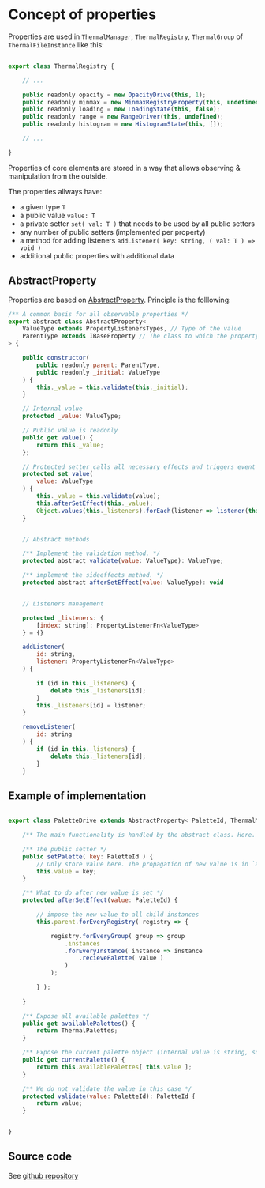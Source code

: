 # Concept of properties

Properties are used in `ThermalManager`, `ThermalRegistry`, `ThermalGroup` of `ThermalFileInstance` like this:

```javascript filename="thermalRegistry.ts"

export class ThermalRegistry {

    // ...

    public readonly opacity = new OpacityDrive(this, 1);
    public readonly minmax = new MinmaxRegistryProperty(this, undefined);
    public readonly loading = new LoadingState(this, false);
    public readonly range = new RangeDriver(this, undefined);
    public readonly histogram = new HistogramState(this, []);

    // ...

}

```

Properties of core elements are stored in a way that allows observing & manipulation from the outside.

The properties allways have:
- a given type `T`
- a public value `value: T`
- a private setter `set( val: T )` that needs to be used by all public setters
- any number of public setters (implemented per property)
- a method for adding listeners `addListener( key: string, ( val: T ) => void )`
- additional public properties with additional data

## AbstractProperty

Properties are based on [AbstractProperty](https://github.com/moichim/labir-core/blob/main/src/properties/abstractProperty.ts). Principle is the folllowing:

```javascript
/** A common basis for all observable properties */
export abstract class AbstractProperty<
    ValueType extends PropertyListenersTypes, // Type of the value
    ParentType extends IBaseProperty // The class to which the property is assigned
> {

    public constructor(
        public readonly parent: ParentType,
        public readonly _initial: ValueType
    ) {
        this._value = this.validate(this._initial);
    }

    // Internal value
    protected _value: ValueType;

    // Public value is readonly
    public get value() {
        return this._value;
    };

    // Protected setter calls all necessary effects and triggers event listeners
    protected set value(
        value: ValueType
    ) {
        this._value = this.validate(value);
        this.afterSetEffect(this._value);
        Object.values(this._listeners).forEach(listener => listener(this._value));
    }


    // Abstract methods

    /** Implement the validation method. */
    protected abstract validate(value: ValueType): ValueType;

    /** implement the sideeffects method. */
    protected abstract afterSetEffect(value: ValueType): void


    // Listeners management

    protected _listeners: {
        [index: string]: PropertyListenerFn<ValueType>
    } = {}

    addListener(
        id: string,
        listener: PropertyListenerFn<ValueType>
    ) {

        if (id in this._listeners) {
            delete this._listeners[id];
        }
        this._listeners[id] = listener;
    }

    removeListener(
        id: string
    ) {
        if (id in this._listeners) {
            delete this._listeners[id];
        }
    }


```

## Example of implementation

```javascript

export class PaletteDrive extends AbstractProperty< PaletteId, ThermalManager > {

    /** The main functionality is handled by the abstract class. Here. we write only the missing parts. */

    /** The public setter */
    public setPalette( key: PaletteId ) {
        // Only store value here. The propagation of new value is in `afterSetEffect`
        this.value = key;
    }

    /** What to do after new value is set */
    protected afterSetEffect(value: PaletteId) {

        // impose the new value to all child instances
        this.parent.forEveryRegistry( registry => {

            registry.forEveryGroup( group => group
                .instances
                .forEveryInstance( instance => instance
                    .recievePalette( value )        
                ) 
            );

        } );
            
    }

    /** Expose all available palettes */
    public get availablePalettes() {
        return ThermalPalettes;
    }

    /** Expose the current palette object (internal value is string, so here are full data) */
    public get currentPalette() {
        return this.availablePalettes[ this.value ];
    }

    /** We do not validate the value in this case */
    protected validate(value: PaletteId): PaletteId {
        return value;
    }


}
```

## Source code

See [github repository](https://github.com/moichim/labir-core/tree/main/src/properties)